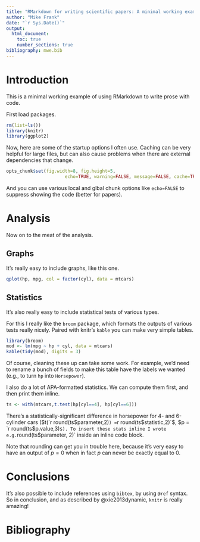 ```yaml
---
title: "RMarkdown for writing scientific papers: A minimal working example"
author: "Mike Frank"
date: "`r Sys.Date()`"
output: 
  html_document:
    toc: true
    number_sections: true
bibliography: mwe.bib
---
```

  
# Introduction

This is a minimal working example of using RMarkdown to write prose with code. 

First load packages. 

```r
rm(list=ls())
library(knitr)
library(ggplot2)
```

Now, here are some of the startup options I often use. Caching can be very helpful for large files, but can also cause problems when there are external dependencies that change. 

```r
opts_chunk$set(fig.width=8, fig.height=5, 
                      echo=TRUE, warning=FALSE, message=FALSE, cache=TRUE)
```

And you can use various local and glbal chunk options like `echo=FALSE` to suppress showing the code (better for papers). 

# Analysis

Now on to the meat of the analysis. 

## Graphs

It's really easy to include graphs, like this one.

```r
qplot(hp, mpg, col = factor(cyl), data = mtcars)
```

## Statistics

It's also really easy to include statistical tests of various types. 

For this I really like the `broom` package, which formats the outputs of various tests really nicely. Paired with knitr's `kable` you can make very simple tables. 

```r
library(broom)
mod <- lm(mpg ~ hp + cyl, data = mtcars)
kable(tidy(mod), digits = 3)
```

Of course, cleaning these up can take some work. For example, we'd need to rename a bunch of fields to make this table have the labels we wanted (e.g., to turn `hp` into `Horsepower`). 

I also do a lot of APA-formatted statistics. We can compute them first, and then print them inline.

```r
ts <- with(mtcars,t.test(hp[cyl==4], hp[cyl==6]))
```

There's a statistically-significant difference in horsepower for 4- and 6-cylinder cars  ($t(`r  round(ts$parameter,2)`) = `r  round(ts$statistic,2)`$, $p = `r round(ts$p.value,3)`$). To insert these stats inline I wrote e.g. `round(ts$parameter, 2)` inside an inline code block.

Note that rounding can get you in trouble here, because it's very easy to have an output of $p = 0$ when in fact $p$ can never be exactly equal to 0. 

# Conclusions

It's also possible to include references using `bibtex`, by using `@ref` syntax. So in conclusion, and as described by @xie2013dynamic, `knitr` is really amazing! 

# Bibliography
